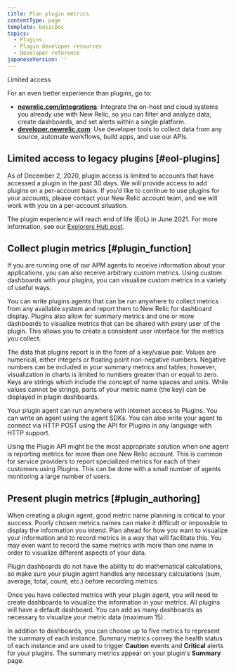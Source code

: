 ```yaml
---
title: Plan plugin metrics
contentType: page
template: basicDoc
topics:
  - Plugins
  - Plugin developer resources
  - Developer reference
japaneseVersion: ''
---
```


Limited access

<Callout variant="important">
  For an even better experience than plugins, go to:

  * **[newrelic.com/integrations](https://newrelic.com/integrations)**: Integrate the on-host and cloud systems you already use with New Relic, so you can filter and analyze data, create dashboards, and set alerts within a single platform.
  * **[developer.newrelic.com](https://developer.newrelic.com)**: Use developer tools to collect data from any source, automate workflows, build apps, and use our APIs.
</Callout>

## Limited access to legacy plugins [#eol-plugins]

As of December 2, 2020, plugin access is limited to accounts that have accessed a plugin in the past 30 days. We will provide access to add plugins on a per-account basis. If you’d like to continue to use plugins for your accounts, please contact your New Relic account team, and we will work with you on a per-account situation.

The plugin experience will reach end of life (EoL) in June 2021. For more information, see our [Explorers Hub post](https://discuss.newrelic.com/t/first-notice-limiting-access-to-new-relic-plugins/121832).

## Collect plugin metrics [#plugin_function]

If you are running one of our APM agents to receive information about your applications, you can also receive arbitrary custom metrics. Using custom dashboards with your plugins, you can visualize custom metrics in a variety of useful ways.

You can write plugins agents that can be run anywhere to collect metrics from any available system and report them to New Relic for dashboard display. Plugins also allow for summary metrics and one or more dashboards to visualize metrics that can be shared with every user of the plugin. This allows you to create a consistent user interface for the metrics you collect.

The data that plugins report is in the form of a key/value pair. Values are numerical, either integers or floating point non-negative numbers. Negative numbers can be included in your summary metrics and tables; however, visualization in charts is limited to numbers greater than or equal to zero. Keys are strings which include the concept of name spaces and units. While values cannot be strings, parts of your metric name (the key) can be displayed in plugin dashboards.

Your plugin agent can run anywhere with internet access to Plugins. You can write an agent using the agent SDKs. You can also write your agent to connect via HTTP POST using the API for Plugins in any language with HTTP support.

Using the Plugin API might be the most appropriate solution when one agent is reporting metrics for more than one New Relic account. This is common for service providers to report specialized metrics for each of their customers using Plugins. This can be done with a small number of agents monitoring a large number of users.

## Present plugin metrics [#plugin_authoring]

When creating a plugin agent, good metric name planning is critical to your success. Poorly chosen metrics names can make it difficult or impossible to display the information you intend. Plan ahead for how you want to visualize your information and to record metrics in a way that will facilitate this. You may even want to record the same metrics with more than one name in order to visualize different aspects of your data.

Plugin dashboards do not have the ability to do mathematical calculations, so make sure your plugin agent handles any necessary calculations (sum, average, total, count, etc.) before recording metrics.

Once you have collected metrics with your plugin agent, you will need to create dashboards to visualize the information in your metrics. All plugins will have a default dashboard. You can add as many dashboards as necessary to visualize your metric data (maximum 15).

In addition to dashboards, you can choose up to five metrics to represent the summary of each instance. Summary metrics convey the health status of each instance and are used to trigger **Caution** events and **Critical** alerts for your plugins. The summary metrics appear on your plugin's **Summary** page.
